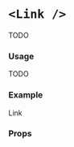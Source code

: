 
<style>{`
  h1.sbdocs-h1 {
    font-family: 'Mulish';
  }

  div.sbdocs-wrapper {
    padding: 20px;
  }
`}</style>

<Meta title="Components/Link" component={Link} />

# `<Link />`

TODO

### Usage

TODO

### Example

<Canvas>
  <Story name="Link">
    <Link href="#">Link</Link>
  </Story>
</Canvas>

### Props

<ArgsTable of={Link} />
